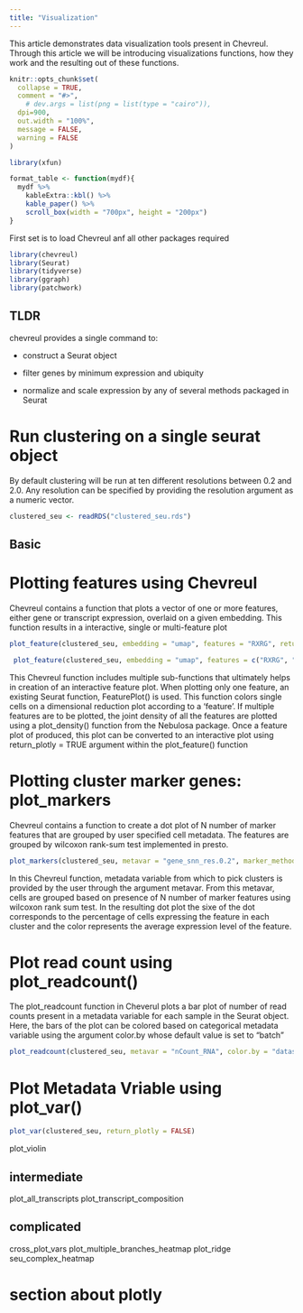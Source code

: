 ```yaml
---
title: "Visualization"
---
```

This article demonstrates data visualization tools present in Chevreul. Through this article we will be introducing visualizations functions, how they work and the resulting out of these functions. 

```r
knitr::opts_chunk$set(
  collapse = TRUE,
  comment = "#>",
    # dev.args = list(png = list(type = "cairo")),
  dpi=900,
  out.width = "100%",
  message = FALSE,
  warning = FALSE
)

library(xfun)

format_table <- function(mydf){
  mydf %>% 
    kableExtra::kbl() %>% 
    kable_paper() %>% 
    scroll_box(width = "700px", height = "200px")
}

```

First set is to load Chevreul anf all other packages required 

```r
library(chevreul)
library(Seurat)
library(tidyverse)
library(ggraph)
library(patchwork)
```

## TLDR

chevreul provides a single command to:

-   construct a Seurat object

-   filter genes by minimum expression and ubiquity

-   normalize and scale expression by any of several methods packaged in Seurat

# Run clustering on a single seurat object

By default clustering will be run at ten different resolutions between 0.2 and 2.0. Any resolution can be specified by providing the resolution argument as a numeric vector.

```r
clustered_seu <- readRDS("clustered_seu.rds")
```

## Basic 

# Plotting features using Chevreul
 Chevreul contains a function that plots a vector of one or more features, either gene or transcript expression, overlaid on a given embedding.  This function results in a interactive, single or multi-feature plot
 
```r
plot_feature(clustered_seu, embedding = "umap", features = "RXRG", return_plotly = FALSE)

```

```r
 plot_feature(clustered_seu, embedding = "umap", features = c("RXRG", "NRL"), return_plotly = FALSE) 
```

This Chevreul function includes multiple sub-functions that ultimately helps in creation of an interactive feature plot. When plotting only one feature, an existing Seurat function, FeaturePlot() is used. This function colors single cells on a dimensional reduction plot according to a 'feature'. If multiple features are to be plotted, the joint density of all the features are plotted using a plot_density() function from the Nebulosa package. Once a feature plot of produced, this plot can be converted to an interactive plot using return_plotly = TRUE argument within the plot_feature() function

# Plotting cluster marker genes: plot_markers 

Chevreul contains a function to create a dot plot of N number of marker features that are grouped by user specified cell metadata. The features are grouped by wilcoxon rank-sum test implemented in presto.

```r
plot_markers(clustered_seu, metavar = "gene_snn_res.0.2", marker_method = "presto", return_plotly = FALSE)

```

In this Chevreul function, metadata variable from which to pick clusters is provided by the user through the argument metavar. From this metavar, cells are grouped based on presence of N number of marker features using wilcoxon rank sum test. In the resulting dot plot the sixe of the dot corresponds to the percentage of cells expressing the feature in each cluster and the color represents the average expression level of the feature. 

# Plot read count using plot_readcount()

The plot_readcount function in Cheverul plots a bar plot of number of read counts present in a metadata variable for each sample in the Seurat object. Here, the bars of the plot can be colored based on categorical metadata variable using the argument color.by whose default value is set to "batch"

```r
plot_readcount(clustered_seu, metavar = "nCount_RNA", color.by = "dataset", return_plotly = FALSE)
```

# Plot Metadata Vriable using plot_var() 

```r
plot_var(clustered_seu, return_plotly = FALSE)

```

plot_violin 

## intermediate

plot_all_transcripts 
plot_transcript_composition 

## complicated 

cross_plot_vars 
plot_multiple_branches_heatmap 
plot_ridge 
seu_complex_heatmap 

# section about plotly

